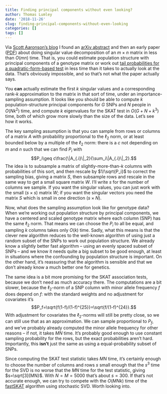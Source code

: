 ```yaml
---
title: Finding principal components without even looking?
author: Thomas Lumley
date: '2018-11-26'
slug: finding-principal-components-without-even-looking
categories: []
tags: []
---
```


Via [Scott Aaronson's blog](https://www.scottaaronson.com/blog/) I found an [arXiv abstract](https://arxiv.org/abs/1811.00414) and then an early paper ([PDF](https://www.math.cmu.edu/~af1p/Texfiles/SVD.pdf)) about doing singular value decomposition of an $m\times n$ matrix in less than $O(mn)$ time. That is, you could estimate population structure with principal components of a genotype matrix or work out [tail probabilities for a quadratic-form-based test](https://notstatschat.rbind.io/2016/09/27/large-quadratic-forms/) in less time than it takes to actually look at the data. That's obviously impossible, and so that's not what the paper actually says.

You **can** actually estimate the first $k$ singular values and a corresponding rank-$k$ approximation to the matrix in that sort of time, under an importance-sampling assumption. It looks like you should be able to compute $k$ population-structure principal components for $G$ SNPs and $N$ people in $O(Nk^2)$ time, and compute $k$ eigenvalues for the SKAT test in $O(G+N+k^3)$ time, both of which grow more slowly than the size of the data.
Let's see how it works. 

The key sampling assumption is that you can sample from rows or columns of a matrix $A$ with probability proportional to the $\ell_2$ norm, or at least bounded below by a multiple of the  $\ell_2$ norm: there is a $c$ not depending on $m$ and $n$ such that we can find $P_i$ with
$$P_i\geq c\frac{\|A_{.i}\|_2}{\sum_i\|A_{.i}\|_2}.$$
The idea is to subsample a matrix of slightly-more-than-$k$ columns with probabilities of this sort, and then rescale by $1/\sqrt{P_i}$ to correct the sampling bias, giving a matrix $S$, then subsample rows and rescale in the same way to get a small square matrix $W$.  I'll write $s$ for the number of columns we sample. If you want the singular values, you can just work with the small ($s\times s$) matrix $W$; if you want the singular vectors you need the matrix $S$ which is small in one direction ($s\times N$). 

Now, what does the sampling assumption look like for genotype data?  When we're working out population structure by principal components, we have a centered and scaled genotype matrix where each column (SNP) has the same $\ell_2$ norm.  That means we can choose the $P_i$ to all be equal, and sampling $k$ columns takes only $O(k)$ time.  Sadly, what this means is that the clever new algorithm reduces to the well-known algorithm of using just a random subset of the SNPs to work out population structure. We already know a slightly better fast algorithm -- using an evenly spaced subset of SNPs -- and we know it needs quite a big subset to be good enough, at least in situations where the confounding by population structure is important.  On the other hand, it's reassuring that the algorithm is sensible and that we don't already know a much better one for genetics. 

The same idea is a bit more promising for the SKAT association tests, because we don't need as much accuracy there. The computations are a bit slower, because the $\ell_2$-norm of a SNP column with minor allele frequency $f$ does depend on $f$: with the standard weights and no adjustment for covariates it's $$P_f=\sqrt{f(1-f)/(1-f)^{25}}=\sqrt{f/(1-f)^{24}}.$$
With adjustment for covariates the $\ell_2$-norms will still be pretty close, so we can still use that as an approximation. We can sample proportional to $P_f$, and we've probably already computed the minor allele frequency for other reasons -- if not, it takes $MN$ time. It's probably good enough to use constant sampling probability for the rows, but the exact probabilities aren't hard.  Importantly, this **isn't** just the same as using a equal-probability subset of SNPs. 

Since computing the SKAT test statistic takes $MN$ time, it's certainly enough to choose the number of columns and rows $s$ small enough that the $s^3$ time for the SVD is no worse that the $MN$ time for the test statistic, giving $s=\sqrt[3]{MN}$.  With $N=M=5000$ that's about $s=300$.  If that's not accurate enough, we can try to compete with the $O(MNk)$ time of the [fastSKAT](https://onlinelibrary.wiley.com/doi/full/10.1002/gepi.22136) algorithm using stochastic SVD.  Worth looking into.
